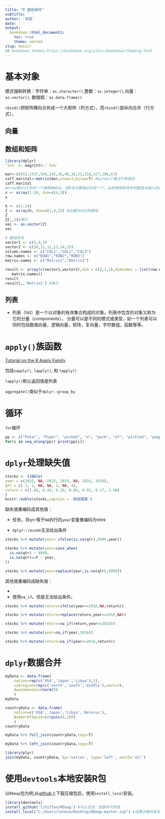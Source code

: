 ```yaml
---
title: "R 基础操作" 
subtitle: ' '
author: '宋骁'
date: ' '
output:
  bookdown::html_document2:
    toc: true
    theme: united
slug: basicr
## bookdown themes:https://bookdown.org/yihui/bookdown/theming.html
---
```


# 基本对象

模式强制转换：字符串：`as.character()`,整数：`as.integer()`,向量：`as.vector()`, 数据框：`as.data.frame()`

`cbind()`把矩阵横向合并成一个大矩阵（列方式），而`rbind()`是纵向合并（行方式）。

## 向量


## 数组和矩阵

```r
library(dplyr)
`%>%` <- magrittr::`%>%`

mar<-c(652,1537,598,242,36,46,38,21,218,327,106,67)
caff.marital<-matrix(mar,nrow=3,byrow=T) #byrow=T通过行来填充
caff.marital
#nrow和ncol中的一个被明确给出，则R会计算相应的另一个，从而使得矩阵中的数值与输入的值数目相匹配
x <- array(1:20, dim=c(4,5))  
x

h <- c(1:24)
Z <- array(h, dim=c(3,4,2)) #创建3X4X2的数组
Z
Z[,,2]#索引
vec <- as.vector(Z)
vec

# 数组命名
vector1 <- c(5,9,3)
vector2 <- c(10,11,12,13,14,15)
column.names <- c("COL1","COL2","COL3")
row.names <- c("ROW1","ROW2","ROW3")
matrix.names <- c("Matrix1","Matrix2")

result <- array(c(vector1,vector2),dim = c(3,3,2),dimnames = list(row.names,column.names,
   matrix.names))
result
result[,,'Matrix2'] #索引
```

## 列表

+ 列表（list）是一个以对象的有序集合构成的对象。列表中包含的对象又称为它的分量（components）。
分量可以是不同的模式或类型，如一个列表可以同时包括数值向量，逻辑向量，矩阵，复向量，字符数组，函数等等。


# `apply()`族函数

[Tutorial on the R Apply Family](https://www.datacamp.com/community/tutorials/r-tutorial-apply-family?utm_source=adwords_ppc&utm_campaignid=1565261270&utm_adgroupid=67750485268&utm_device=c&utm_keyword=&utm_matchtype=b&utm_network=g&utm_adpostion=1t1&utm_creative=332661264365&utm_targetid=aud-392016246653:dsa-473406586995&utm_loc_interest_ms=&utm_loc_physical_ms=9032008&gclid=CjwKCAjw6vvoBRBtEiwAZq-T1VINBuWR5b5Pe3QeGmfaBBSQ_57nvMN6p7H1AVs3iBpQXgEx480XuxoC_0UQAvD_BwE)

包括`sapply()`, `lapply()`, 和 `tapply()`

`lapply()`默认返回值是列表

`aggregate()`类似于`dplyr::group_by`

# 循环
`for`循环
```r
pp <- c("Peter", "Piper", "picked", "a", "peck", "of", "pickled", "peppers")
for(i in seq_along(pp)) print(pp[i])
```

# `dplyr`处理缺失值


```r
stocks <- tibble(
year = c(2015, NA, 2015, 2015, NA, 2016, 2016),
qtr = c( 1, 2, NA, NA, 2, NA, 4),
return = c(1.88, 0.44, 0.35, 0.66, 0.92, 0.17, 3.40)
)
knitr::kable(stocks,caption = '数据概要')
```

缺失值重编码成其他值：

+ 任务，将`qtr`等于`NA`的行的`year`变量重编码为`9999`

+ `dplyr::recode`无法给出条件

```r
stocks %>% mutate(year= ifelse(is.na(qtr),9999,year))

stocks %>% mutate(year=case_when(
  is.na(qtr) ~ 9999,
  is.na(qtr)==F ~ year,
))

stocks %>% mutate(year=replace(year,is.na(qtr),9999))


```

其他值重编码成缺失值：

+ 

+ 使用`na_if`。但是无法给出条件。

```r
stocks %>% mutate(return=ifelse(year==2016,NA,return))

stocks %>% mutate(return=replace(return,year==2016,NA))

stocks %>% mutate(return=na_if(return,year==2016))

stocks %>% mutate(year=na_if(year,2016))

stocks %>% mutate(return=na_if(year==2016,return))

```

# `dplyr`数据合并

```r

myData <- data.frame(
    nation=rep(c('USA','Japan','Libya'),3),
    subregion=rep(c('north','south','middle'),each=3),
    Awesomeness=rnorm(9)
    )
myData

countryData <- data.frame(
    nation=c('USA','Japan','Libya','Belarus'),
    NumberOfSquid=c(rpois(4,10))
    )
countryData

myData %>% full_join(countryData,copy=T)

myData %>% left_join(countryData,copy=T)

library(plyr)
join(myData, countryData, by='nation', type='left', match='all')

```

# 使用`devtools`本地安装R包

以`REmap`包为例,从[github](https://github.com/)上下载压缩包后，使用`install_local`安装。

```r
library(devtools)
install_github('lchiffon/REmap') #可以试试，但基本不好使
install_local("C:/Users/lenovo/Desktop/REmap-master.zip") #设置正确的本地路径
```







